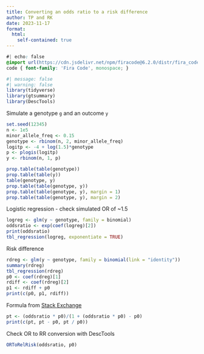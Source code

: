 ```yaml
---
title: Converting an odds ratio to a risk difference
author: TP and RK
date: 2023-11-17
format:
  html:
    self-contained: true
---
```


```css
#| echo: false
@import url(https://cdn.jsdelivr.net/npm/firacode@6.2.0/distr/fira_code.css);
code { font-family: 'Fira Code', monospace; }
```

```r
#| message: false
#| warning: false
library(tidyverse)
library(gtsummary)
library(DescTools)
```

Simulate a genotype `g` and an outcome `y`
```r
set.seed(12345)
n <- 1e5
minor_allele_freq <- 0.15
genotype <- rbinom(n, 2, minor_allele_freq)
logitp <- -4 + log(1.5)*genotype
p <- plogis(logitp)
y <- rbinom(n, 1, p)
```

```r
prop.table(table(genotype))
prop.table(table(y))
table(genotype, y)
prop.table(table(genotype, y))
prop.table(table(genotype, y), margin = 1)
prop.table(table(genotype, y), margin = 2)
```

Logistic regression - check simulated OR of ~1.5
```r
logreg <- glm(y ~ genotype, family = binomial)
oddsratio <- exp(coef(logreg)[2])
print(oddsratio)
tbl_regression(logreg, exponentiate = TRUE)
```

Risk difference
```r
rdreg <- glm(y ~ genotype, family = binomial(link = "identity"))
summary(rdreg)
tbl_regression(rdreg)
p0 <- coef(rdreg)[1]
rdiff <- coef(rdreg)[2]
p1 <- rdiff + p0
print(c(p0, p1, rdiff))
```

Formula from [Stack Exchange](https://stats.stackexchange.com/questions/324410/converting-odds-ratio-to-percentage-increase-reduction)
```r
pt <- (oddsratio * p0)/(1 + (oddsratio * p0) - p0)
print(c(pt, pt - p0, pt / p0))
```

Check OR to RR conversion with DescTools

```r
ORToRelRisk(oddsratio, p0)
```
